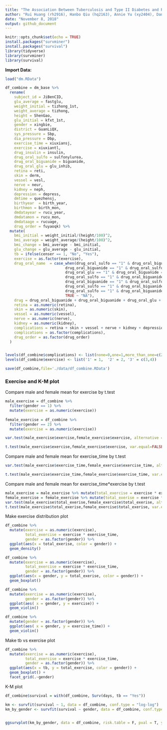 ```yaml
---
title: "The Association Between Tuberculosis and Type II Diabetes and Risk Factors in Shanghai, China"
author: "Rui Huang (rh2916), Hanbo Qiu (hq2163), Annie Yu (xy2404), Dana Zeng (dz2399), Coco Zou (xz2809)"
date: "November 8, 2018"
output: github_document
---
```


```r
knitr::opts_chunk$set(echo = TRUE)
install.packages("survminer")
install.packages("survival")
library(tidyverse)
library(survminer)
library(survival)
```

**Import Data:**

```r
load("dm.RData")
```

```r
df_combine = dm_base %>% 
  rename(
    subject_id = JiBenCID,
    glu_average = fastglu, 
    weight_initial = tizhong_1st, 
    weight_average = tizhong, 
    height = ShenGao, 
    glu_initial = kfxt_1st,
    gender = xingbie,
    district = GuanLiQX,
    sys_pressure = Sbp,
    dia_pressure = Dbp,
    exercise_time = xiuxiansj,
    exercise = xiuxiantl,
    drug_insulin = insulin,
    drug_oral_sulfo = sulfonylurea,
    drug_oral_biguanide = biguanide,
    drug_oral_glu = glu_inhib,
    retina = reti, 
    skin = derm, 
    vessel = vesl, 
    nerve = neur,
    kidney = neph, 
    depression = depress,
    dmtime = quezhensj,
    birthyear  = birth_year,
    birthmon = birth_mon,
    dmdatayear = rucu_year,
    dmdatamon = rucu_mon,
    dmdataage = rucuage,
    drug_order = fuyaoqk) %>% 
  mutate(
    bmi_initial = weight_initial/(height/100)^2, 
    bmi_average = weight_average/(height/100)^2, 
    bmi_change = bmi_average - bmi_initial,
    glu_change = glu_average - glu_initial,
    tb = ifelse(censer == 1, "No", "Yes"),
    exercise = as.factor(exercise),
    drug_oral_name  = case_when(drug_oral_sulfo == "1" & drug_oral_biguanide == "0" & drug_oral_glu == "0" ~"sulfonylurea",
                           drug_oral_biguanide == "1" & drug_oral_sulfo == "0" & drug_oral_glu == "0" ~ "biguanide",
                           drug_oral_glu == "1" & drug_oral_biguanide == "0" & drug_oral_sulfo == "0" ~ "glu_inhib",
                           drug_oral_sulfo == "1" & drug_oral_biguanide == "1" & drug_oral_glu == "0" ~"sulfonylurea&biguanide",
                           drug_oral_biguanide == "1" & drug_oral_sulfo == "0" & drug_oral_glu == "1" ~ "biguanide&glu_inhib",
                           drug_oral_sulfo == "1" & drug_oral_biguanide == "0" & drug_oral_glu == "1" ~"sulfonylurea&glu_inhib",
                           drug_oral_sulfo == "1" & drug_oral_biguanide == "1" & drug_oral_glu == "1" ~"sulfonylurea&glu_inhib&biguanide",
                           TRUE ~ "NA"),
    drug = drug_oral_biguanide + drug_oral_biguanide + drug_oral_glu + drug_insulin,
    retina = as.numeric(retina),
    skin = as.numeric(skin),
    vessel = as.numeric(vessel),
    nerve = as.numeric(nerve),
    kidney = as.numeric(kidney),
    complications = retina + skin + vessel + nerve + kidney + depression,
    complications = as.factor(complications),
    drug_order = as.factor(drug_order)
  )


levels(df_combine$complications) <- list(none=0,one=1,more_than_one=c(2:6))
levels(df_combine$exercise) <- list('1' = 1,  '2' = 2, '3' = c(3,4))

save(df_combine,file='./data/df_combine.RData')
```

### Exercise and K-M plot

Compare male and female mean for exercise by t.test

```r
male_exercise = df_combine %>% 
  filter(gender == 1) %>% 
  mutate(exercise = as.numeric(exercise))
    
female_exercise = df_combine %>% 
  filter(gender == 2) %>% 
  mutate(exercise = as.numeric(exercise))

var.test(male_exercise$exercise,female_exercise$exercise, alternative = "two.sided")

t.test(male_exercise$exercise,female_exercise$exercise, var.equal=FALSE, paired=FALSE) 
```

Compare male and female mean for exercise_time by t.test

```r
var.test(male_exercise$exercise_time,female_exercise$exercise_time, alternative = "two.sided")

t.test(male_exercise$exercise_time,female_exercise$exercise_time, var.equal=FALSE, paired=FALSE) 
```

Compare male and female mean for exercise_time*exercise by t.test

```r
male_exercise = male_exercise %>% mutate(total_exercise = exercise * exercise_time)
female_exercise = female_exercise %>% mutate(total_exerise = exercise * exercise_time)
var.test(male_exercise$total_exerise,female_exercise$total_exerise, alternative = "two.sided")
t.test(male_exercise$total_exerise,female_exercise$total_exerise, var.equal=FALSE, paired=FALSE) 
```


Make exercise distribution plot

```r
df_combine %>% 
  mutate(exercise = as.numeric(exercise),
         total_exercise = exercise * exercise_time,
         gender = as.factor(gender)) %>% 
  ggplot(aes(x = total_exerise, color = gender)) +
  geom_density()

df_combine %>% 
  mutate(exercise = as.numeric(exercise),
         total_exercise = exercise * exercise_time,
         gender = as.factor(gender)) %>% 
  ggplot(aes(x = gender, y = total_exerise, color = gender)) +
  geom_boxplot()

df_combine %>% 
  mutate(exercise = as.numeric(exercise),
         gender = as.factor(gender)) %>% 
  ggplot(aes( x = gender, y = exercise)) +
  geom_violin()

df_combine %>% 
  mutate(gender = as.factor(gender)) %>% 
  ggplot(aes( x = gender, y = exercise_time)) +
  geom_violin()
```

Make tb vs exercise plot

```r
df_combine %>% 
  mutate(exercise = as.numeric(exercise),
         total_exercise = exercise * exercise_time,
         gender = as.factor(gender)) %>% 
  ggplot(aes(x = tb, y = total_exercise, color = gender)) +
  geom_boxplot() +
  facet_grid(.~gender)

```

K-M plot

```r
df_combine$survival = with(df_combine, Surv(days, tb == "Yes"))

km <- survfit(survival ~ 1, data = df_combine, conf.type = "log-log")
km_by_gender <- survfit(survival ~ gender, data = df_combine, conf.type = "log-log")


ggsurvplot(km_by_gender, data = df_combine, risk.table = F, pval = T, ylab = "Probability of getting TB", ylim = c(0.9, 1.0), legend.labs = c("Male", "Female"))
```




